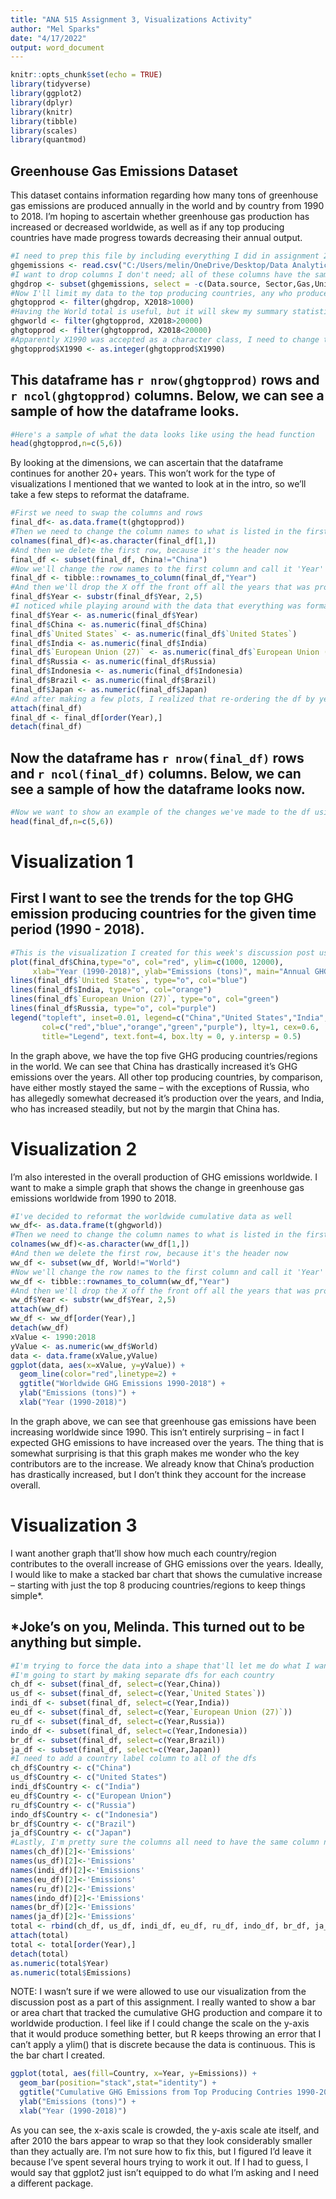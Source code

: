 ---
title: "ANA 515 Assignment 3, Visualizations Activity"
author: "Mel Sparks"
date: "4/17/2022"
output: word_document
---

```{r setup, include=FALSE}
knitr::opts_chunk$set(echo = TRUE)
library(tidyverse)
library(ggplot2)
library(dplyr)
library(knitr)
library(tibble)
library(scales)
library(quantmod)
```

## Greenhouse Gas Emissions Dataset

This dataset contains information regarding how many tons of greenhouse gas emissions are produced annually in the world and by country from 1990 to 2018. I’m hoping to ascertain whether greenhouse gas production has increased or decreased worldwide, as well as if any top producing countries have made progress towards decreasing their annual output.

```{r ghg data prep, include=FALSE} 
#I need to prep this file by including everything I did in assignment 2
ghgemissions <- read.csv("C:/Users/melin/OneDrive/Desktop/Data Analytics M.S/ANA515/Week 4/ALL GHG_historical_emissions.csv")
#I want to drop columns I don't need; all of these columns have the same entry for all observations
ghgdrop <- subset(ghgemissions, select = -c(Data.source, Sector,Gas,Unit))
#Now I'll limit my data to the top producing countries, any who produced less than 1000 tons of ghg emissions in 2018
ghgtopprod <- filter(ghgdrop, X2018>1000)
#Having the World total is useful, but it will skew my summary statistics at the end of this, so I'll put it in it's own dataset
ghgworld <- filter(ghgtopprod, X2018>20000)
ghgtopprod <- filter(ghgtopprod, X2018<20000)
#Apparently X1990 was accepted as a character class, I need to change that to integer
ghgtopprod$X1990 <- as.integer(ghgtopprod$X1990)

```


## This dataframe has `r nrow(ghgtopprod)` rows and `r ncol(ghgtopprod)` columns. Below, we can see a sample of how the dataframe looks.

```{r ghg data original, echo=FALSE} 
#Here's a sample of what the data looks like using the head function
head(ghgtopprod,n=c(5,6))
```

By looking at the dimensions, we can ascertain that the dataframe continues for another 20+ years. This won't work for the type of visualizations I mentioned that we wanted to look at in the intro, so we'll take a few steps to reformat the dataframe.

```{r ghg data reformat 1, include=FALSE} 
#First we need to swap the columns and rows
final_df<- as.data.frame(t(ghgtopprod))
#Then we need to change the column names to what is listed in the first row
colnames(final_df)<-as.character(final_df[1,])
#And then we delete the first row, because it's the header now
final_df <- subset(final_df, China!="China")
#Now we'll change the row names to the first column and call it 'Year'
final_df <- tibble::rownames_to_column(final_df,"Year")
#And then we'll drop the X off the front off all the years that was produced when we imported the original csv and they were column names
final_df$Year <- substr(final_df$Year, 2,5)
#I noticed while playing around with the data that everything was formatted as character; I wanted to change all of this to numeric values
final_df$Year <- as.numeric(final_df$Year)
final_df$China <- as.numeric(final_df$China)
final_df$`United States` <- as.numeric(final_df$`United States`)
final_df$India <- as.numeric(final_df$India)
final_df$`European Union (27)` <- as.numeric(final_df$`European Union (27)`)
final_df$Russia <- as.numeric(final_df$Russia)
final_df$Indonesia <- as.numeric(final_df$Indonesia)
final_df$Brazil <- as.numeric(final_df$Brazil)
final_df$Japan <- as.numeric(final_df$Japan)
#And after making a few plots, I realized that re-ordering the df by year in ascending order might help (I'm not sure if it actually did anything or not)
attach(final_df)
final_df <- final_df[order(Year),]
detach(final_df)
```

## Now the dataframe has `r nrow(final_df)` rows and `r ncol(final_df)` columns. Below, we can see a sample of how the dataframe looks now.

```{r ghg data reformat 2, echo=FALSE} 
#Now we want to show an example of the changes we've made to the df using the head function again
head(final_df,n=c(5,6))
```

# Visualization 1

## First I want to see the trends for the top GHG emission producing countries for the given time period (1990 - 2018).

```{r ghg visualization 1, echo=FALSE}
#This is the visualization I created for this week's discussion post using the baseline R plot functions
plot(final_df$China,type="o", col="red", ylim=c(1000, 12000), 
     xlab="Year (1990-2018)", ylab="Emissions (tons)", main="Annual GHG Emissions")
lines(final_df$`United States`, type="o", col="blue")
lines(final_df$India, type="o", col="orange")
lines(final_df$`European Union (27)`, type="o", col="green")
lines(final_df$Russia, type="o", col="purple")
legend("topleft", inset=0.01, legend=c("China","United States","India","European Union","Russia"),
       col=c("red","blue","orange","green","purple"), lty=1, cex=0.6,
       title="Legend", text.font=4, box.lty = 0, y.intersp = 0.5)
```

In the graph above, we have the top five GHG producing countries/regions in the world. We can see that China has drastically increased it's GHG emissions over the years. All other top producing countries, by comparison, have either mostly stayed the same -- with the exceptions of Russia, who has allegedly somewhat decreased it's production over the years, and India, who has increased steadily, but not by the margin that China has.

# Visualization 2

I'm also interested in the overall production of GHG emissions worldwide. I want to make a simple graph that shows the change in greenhouse gas emissions worldwide from 1990 to 2018.

```{r ghg worldwide, echo=FALSE}
#I've decided to reformat the worldwide cumulative data as well
ww_df<- as.data.frame(t(ghgworld))
#Then we need to change the column names to what is listed in the first row
colnames(ww_df)<-as.character(ww_df[1,])
#And then we delete the first row, because it's the header now
ww_df <- subset(ww_df, World!="World")
#Now we'll change the row names to the first column and call it 'Year'
ww_df <- tibble::rownames_to_column(ww_df,"Year")
#And then we'll drop the X off the front off all the years that was produced when we imported the original csv and they were column names
ww_df$Year <- substr(ww_df$Year, 2,5)
attach(ww_df)
ww_df <- ww_df[order(Year),]
detach(ww_df)
xValue <- 1990:2018
yValue <- as.numeric(ww_df$World)
data <- data.frame(xValue,yValue)
ggplot(data, aes(x=xValue, y=yValue)) +
  geom_line(color="red",linetype=2) +
  ggtitle("Worldwide GHG Emissions 1990-2018") +
  ylab("Emissions (tons)") +
  xlab("Year (1990-2018)")
```

In the graph above, we can see that greenhouse gas emissions have been increasing worldwide since 1990. This isn't entirely surprising -- in fact I expected GHG emissions to have increased over the years. The thing that is somewhat surprising is that this graph makes me wonder who the key contributors are to the increase. We already know that China's production has drastically increased, but I don't think they account for the increase overall.

# Visualization 3

I want another graph that'll show how much each country/region contributes to the overall increase of GHG emissions over the years. Ideally, I would like to make a stacked bar chart that shows the cumulative increase -- starting with just the top 8 producing countries/regions to keep things simple*.

## *Joke's on you, Melinda. This turned out to be anything but simple.

```{r barplot data prep, include=FALSE}
#I'm trying to force the data into a shape that'll let me do what I want with it. For the sake of simplicity, I will do just the top producing countries.
#I'm going to start by making separate dfs for each country
ch_df <- subset(final_df, select=c(Year,China))
us_df <- subset(final_df, select=c(Year,`United States`))
indi_df <- subset(final_df, select=c(Year,India))
eu_df <- subset(final_df, select=c(Year,`European Union (27)`))
ru_df <- subset(final_df, select=c(Year,Russia))
indo_df <- subset(final_df, select=c(Year,Indonesia))
br_df <- subset(final_df, select=c(Year,Brazil))
ja_df <- subset(final_df, select=c(Year,Japan))
#I need to add a country label column to all of the dfs
ch_df$Country <- c("China")
us_df$Country <- c("United States")
indi_df$Country <- c("India")
eu_df$Country <- c("European Union")
ru_df$Country <- c("Russia")
indo_df$Country <- c("Indonesia")
br_df$Country <- c("Brazil")
ja_df$Country <- c("Japan")
#Lastly, I'm pretty sure the columns all need to have the same column names, so I want to rename the existing middle columns to "Emissions" instead of the individual country
names(ch_df)[2]<-'Emissions'
names(us_df)[2]<-'Emissions'
names(indi_df)[2]<-'Emissions'
names(eu_df)[2]<-'Emissions'
names(ru_df)[2]<-'Emissions'
names(indo_df)[2]<-'Emissions'
names(br_df)[2]<-'Emissions'
names(ja_df)[2]<-'Emissions'
total <- rbind(ch_df, us_df, indi_df, eu_df, ru_df, indo_df, br_df, ja_df)
attach(total)
total <- total[order(Year),]
detach(total)
as.numeric(total$Year)
as.numeric(total$Emissions)
```

NOTE: I wasn't sure if we were allowed to use our visualization from the discussion post as a part of this assignment. I really wanted to show a bar or area chart that tracked the cumulative GHG production and compare it to worldwide production. I feel like if I could change the scale on the y-axis that it would produce something better, but R keeps throwing an error that I can't apply a ylim() that is discrete because the data is continuous. This is the bar chart I created.

```{r barplot, echo=FALSE}
ggplot(total, aes(fill=Country, x=Year, y=Emissions)) +
  geom_bar(position="stack",stat="identity") +
  ggtitle("Cumulative GHG Emissions from Top Producing Contries 1990-2018") +
  ylab("Emissions (tons)") +
  xlab("Year (1990-2018)")
```

As you can see, the x-axis scale is crowded, the y-axis scale ate itself, and after 2010 the bars appear to wrap so that they look considerably smaller than they actually are. I'm not sure how to fix this, but I figured I'd leave it because I've spent several hours trying to work it out. If I had to guess, I would say that ggplot2 just isn't equipped to do what I'm asking and I need a different package.